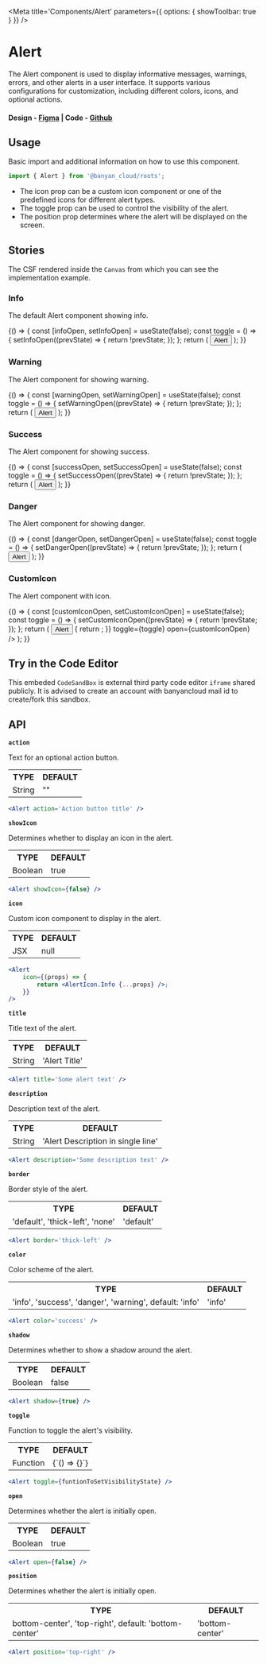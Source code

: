 

<Meta title='Components/Alert' parameters={{ options: { showToolbar: true } }} />

# Alert

The Alert component is used to display informative messages, warnings, errors, and other alerts in a user interface. It supports various configurations for customization, including different colors, icons, and optional actions.

#### Design - [Figma](https://www.figma.com/file/e9opoAtQHBo4vFd6u0Co98/Component-Library?node-id=37%3A7&mode=dev) | Code - [Github](https://github.com/banyandata-cloud/roots/tree/main/components/alert)

## Usage

Basic import and additional information on how to use this component.

```js
import { Alert } from '@banyan_cloud/roots';
```

-   The icon prop can be a custom icon component or one of the predefined icons for different alert types.
-   The toggle prop can be used to control the visibility of the alert.
-   The position prop determines where the alert will be displayed on the screen.

## Stories

The CSF rendered inside the `Canvas` from which you can see the implementation example.

### Info

The default Alert component showing info.

<Canvas>
	<Story name='Info'>
		{() => {
			const [infoOpen, setInfoOpen] = useState(false);
			const toggle = () => {
				setInfoOpen((prevState) => {
					return !prevState;
				});
			};
			return (
				<ThemedContainer theme='light'>
					<button
						type='button'
						onClick={toggle}
						style={{
							padding: 10,
						}}>
						Alert
					</button>
					<Alert title='Information' toggle={toggle} open={infoOpen} />
				</ThemedContainer>
			);
		}}
	</Story>
</Canvas>

### Warning

The Alert component for showing warning.

<Canvas>
	<Story name='Warning'>
		{() => {
			const [warningOpen, setWarningOpen] = useState(false);
			const toggle = () => {
				setWarningOpen((prevState) => {
					return !prevState;
				});
			};
			return (
				<ThemedContainer theme='light'>
					<button
						type='button'
						onClick={toggle}
						style={{
							padding: 10,
						}}>
						Alert
					</button>
					<Alert title='Warning' color='warning' toggle={toggle} open={warningOpen} />
				</ThemedContainer>
			);
		}}
	</Story>
</Canvas>

### Success

The Alert component for showing success.

<Canvas>
	<Story name='Success'>
		{() => {
			const [successOpen, setSuccessOpen] = useState(false);
			const toggle = () => {
				setSuccessOpen((prevState) => {
					return !prevState;
				});
			};
			return (
				<ThemedContainer theme='light'>
					<button
						type='button'
						onClick={toggle}
						style={{
							padding: 10,
						}}>
						Alert
					</button>
					<Alert title='Success' color='success' toggle={toggle} open={successOpen} />
				</ThemedContainer>
			);
		}}
	</Story>
</Canvas>

### Danger

The Alert component for showing danger.

<Canvas>
	<Story name='Danger'>
		{() => {
			const [dangerOpen, setDangerOpen] = useState(false);
			const toggle = () => {
				setDangerOpen((prevState) => {
					return !prevState;
				});
			};
			return (
				<ThemedContainer theme='light'>
					<button
						type='button'
						onClick={toggle}
						style={{
							padding: 10,
						}}>
						Alert
					</button>
					<Alert title='Danger' color='danger' toggle={toggle} open={dangerOpen} />
				</ThemedContainer>
			);
		}}
	</Story>
</Canvas>

### CustomIcon

The Alert component with icon.

<Canvas>
	<Story name='CustomIcon'>
		{() => {
			const [customIconOpen, setCustomIconOpen] = useState(false);
			const toggle = () => {
				setCustomIconOpen((prevState) => {
					return !prevState;
				});
			};
			return (
				<ThemedContainer theme='light'>
					<button
						type='button'
						onClick={toggle}
						style={{
							padding: 10,
						}}>
						Alert
					</button>
					<Alert
						title='Danger'
						color='danger'
						icon={(props) => {
							return <AlertIcon.Info {...props} />;
						}}
						toggle={toggle}
						open={customIconOpen}
					/>
				</ThemedContainer>
			);
		}}
	</Story>
</Canvas>

## Try in the Code Editor

This embeded `CodeSandBox` is external third party code editor `iframe` shared publicly. It is advised to create an account with banyancloud mail id to create/fork this sandbox.

## API

**`action`**

Text for an optional action button.

<table style={{ width: '100%' }}>
	<tr>
		<th style={{ textAlign: 'left', width: '50%' }}>TYPE</th>
		<th style={{ textAlign: 'left', width: '50%' }}>DEFAULT</th>
	</tr>
	<tr>
		<td>String</td>
		<td>""</td>
	</tr>
</table>

```jsx
<Alert action='Action button title' />
```

**`showIcon`**

Determines whether to display an icon in the alert.

<table style={{ width: '100%' }}>
	<tr>
		<th style={{ textAlign: 'left', width: '50%' }}>TYPE</th>
		<th style={{ textAlign: 'left', width: '50%' }}>DEFAULT</th>
	</tr>
	<tr>
		<td>Boolean</td>
		<td>true</td>
	</tr>
</table>

```jsx
<Alert showIcon={false} />
```

**`icon`**

Custom icon component to display in the alert.

<table style={{ width: '100%' }}>
	<tr>
		<th style={{ textAlign: 'left', width: '50%' }}>TYPE</th>
		<th style={{ textAlign: 'left', width: '50%' }}>DEFAULT</th>
	</tr>
	<tr>
		<td>JSX</td>
		<td>null</td>
	</tr>
</table>

```jsx
<Alert
	icon={(props) => {
		return <AlertIcon.Info {...props} />;
	}}
/>
```

**`title`**

Title text of the alert.

<table style={{ width: '100%' }}>
	<tr>
		<th style={{ textAlign: 'left', width: '50%' }}>TYPE</th>
		<th style={{ textAlign: 'left', width: '50%' }}>DEFAULT</th>
	</tr>
	<tr>
		<td>String</td>
		<td>'Alert Title'</td>
	</tr>
</table>

```jsx
<Alert title='Some alert text' />
```

**`description`**

Description text of the alert.

<table style={{ width: '100%' }}>
	<tr>
		<th style={{ textAlign: 'left', width: '50%' }}>TYPE</th>
		<th style={{ textAlign: 'left', width: '50%' }}>DEFAULT</th>
	</tr>
	<tr>
		<td>String</td>
		<td>'Alert Description in single line'</td>
	</tr>
</table>

```jsx
<Alert description='Some description text' />
```

**`border`**

Border style of the alert.

<table style={{ width: '100%' }}>
	<tr>
		<th style={{ textAlign: 'left', width: '50%' }}>TYPE</th>
		<th style={{ textAlign: 'left', width: '50%' }}>DEFAULT</th>
	</tr>
	<tr>
		<td>'default', 'thick-left', 'none'</td>
		<td>'default'</td>
	</tr>
</table>

```jsx
<Alert border='thick-left' />
```

**`color`**

Color scheme of the alert.

<table style={{ width: '100%' }}>
	<tr>
		<th style={{ textAlign: 'left', width: '50%' }}>TYPE</th>
		<th style={{ textAlign: 'left', width: '50%' }}>DEFAULT</th>
	</tr>
	<tr>
		<td>'info', 'success', 'danger', 'warning', default: 'info'</td>
		<td>'info'</td>
	</tr>
</table>

```jsx
<Alert color='success' />
```

**`shadow`**

Determines whether to show a shadow around the alert.

<table style={{ width: '100%' }}>
	<tr>
		<th style={{ textAlign: 'left', width: '50%' }}>TYPE</th>
		<th style={{ textAlign: 'left', width: '50%' }}>DEFAULT</th>
	</tr>
	<tr>
		<td>Boolean</td>
		<td>false</td>
	</tr>
</table>

```jsx
<Alert shadow={true} />
```

**`toggle`**

Function to toggle the alert's visibility.

<table style={{ width: '100%' }}>
	<tr>
		<th style={{ textAlign: 'left', width: '50%' }}>TYPE</th>
		<th style={{ textAlign: 'left', width: '50%' }}>DEFAULT</th>
	</tr>
	<tr>
		<td>Function</td>
		<td>{`() => {}`}</td>
	</tr>
</table>

```jsx
<Alert toggle={funtionToSetVisibilityState} />
```

**`open`**

Determines whether the alert is initially open.

<table style={{ width: '100%' }}>
	<tr>
		<th style={{ textAlign: 'left', width: '50%' }}>TYPE</th>
		<th style={{ textAlign: 'left', width: '50%' }}>DEFAULT</th>
	</tr>
	<tr>
		<td>Boolean</td>
		<td>true</td>
	</tr>
</table>

```jsx
<Alert open={false} />
```

**`position`**

Determines whether the alert is initially open.

<table style={{ width: '100%' }}>
	<tr>
		<th style={{ textAlign: 'left', width: '50%' }}>TYPE</th>
		<th style={{ textAlign: 'left', width: '50%' }}>DEFAULT</th>
	</tr>
	<tr>
		<td>bottom-center', 'top-right', default: 'bottom-center'</td>
		<td>'bottom-center'</td>
	</tr>
</table>

```jsx
<Alert position='top-right' />
```
